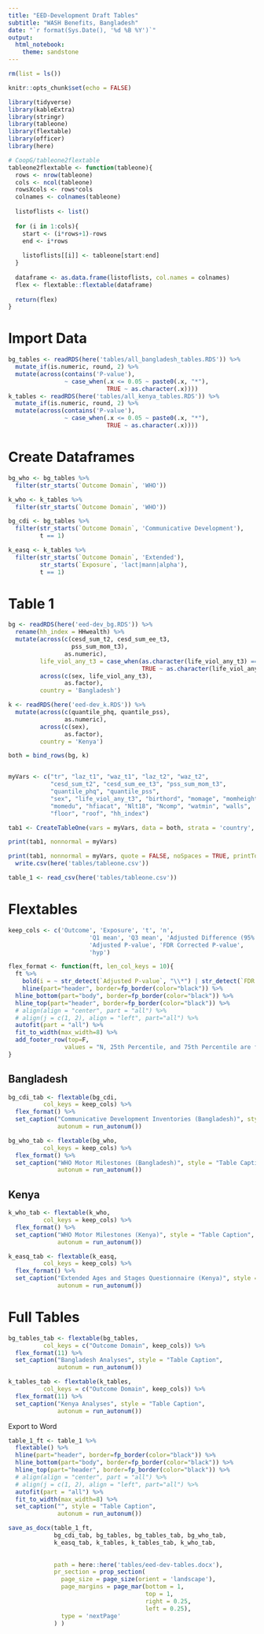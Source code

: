 ```yaml
---
title: "EED-Development Draft Tables"
subtitle: "WASH Benefits, Bangladesh" 
date: "`r format(Sys.Date(), '%d %B %Y')`"
output: 
  html_notebook:
    theme: sandstone
---
```


```r
rm(list = ls())

knitr::opts_chunk$set(echo = FALSE)

library(tidyverse)
library(kableExtra)
library(stringr)
library(tableone)
library(flextable)
library(officer)
library(here)

# CoopG/tableone2flextable
tableone2flextable <- function(tableone){
  rows <- nrow(tableone)
  cols <- ncol(tableone)
  rowsXcols <- rows*cols
  colnames <- colnames(tableone)
  
  listoflists <- list()
  
  for (i in 1:cols){
    start <- (i*rows+1)-rows
    end <- i*rows
    
    listoflists[[i]] <- tableone[start:end]
  }
  
  dataframe <- as.data.frame(listoflists, col.names = colnames)
  flex <- flextable::flextable(dataframe)
  
  return(flex)
}
```

# Import Data

```r
bg_tables <- readRDS(here('tables/all_bangladesh_tables.RDS')) %>% 
  mutate_if(is.numeric, round, 2) %>% 
  mutate(across(contains('P-value'), 
                ~ case_when(.x <= 0.05 ~ paste0(.x, "*"), 
                            TRUE ~ as.character(.x))))
k_tables <- readRDS(here('tables/all_kenya_tables.RDS')) %>% 
  mutate_if(is.numeric, round, 2) %>% 
  mutate(across(contains('P-value'), 
                ~ case_when(.x <= 0.05 ~ paste0(.x, "*"), 
                            TRUE ~ as.character(.x))))
```

# Create Dataframes

```r
bg_who <- bg_tables %>% 
  filter(str_starts(`Outcome Domain`, 'WHO'))

k_who <- k_tables %>% 
  filter(str_starts(`Outcome Domain`, 'WHO'))
```

```r
bg_cdi <- bg_tables %>% 
  filter(str_starts(`Outcome Domain`, 'Communicative Development'), 
         t == 1)
```

```r
k_easq <- k_tables %>% 
  filter(str_starts(`Outcome Domain`, 'Extended'), 
         str_starts(`Exposure`, 'lact|mann|alpha'), 
         t == 1)
```

# Table 1

```r
bg <- readRDS(here('eed-dev_bg.RDS')) %>% 
  rename(hh_index = HHwealth) %>% 
  mutate(across(c(cesd_sum_t2, cesd_sum_ee_t3, 
                  pss_sum_mom_t3), 
                as.numeric), 
         life_viol_any_t3 = case_when(as.character(life_viol_any_t3) == "missing" ~ NA_character_, 
                                      TRUE ~ as.character(life_viol_any_t3)),
         across(c(sex, life_viol_any_t3), 
                as.factor), 
         country = 'Bangladesh')

k <- readRDS(here('eed-dev_k.RDS')) %>% 
  mutate(across(c(quantile_phq, quantile_pss), 
                as.numeric), 
         across(c(sex), 
                as.factor), 
         country = 'Kenya')

both = bind_rows(bg, k)


myVars <- c("tr", "laz_t1", "waz_t1", "laz_t2", "waz_t2", 
            "cesd_sum_t2", "cesd_sum_ee_t3", "pss_sum_mom_t3",
            "quantile_phq", "quantile_pss", 
            "sex", "life_viol_any_t3", "birthord", "momage", "momheight", 
            "momedu", "hfiacat", "Nlt18", "Ncomp", "watmin", "walls", 
            "floor", "roof", "hh_index")

tab1 <- CreateTableOne(vars = myVars, data = both, strata = 'country', test = FALSE)

print(tab1, nonnormal = myVars)
```

```r
print(tab1, nonnormal = myVars, quote = FALSE, noSpaces = TRUE, printToggle = FALSE) %>% 
  write.csv(here('tables/tableone.csv'))

table_1 <- read_csv(here('tables/tableone.csv'))
```


# Flextables

```r
keep_cols <- c('Outcome', 'Exposure', 't', 'n', 
                       'Q1 mean', 'Q3 mean', 'Adjusted Difference (95% CI)', 
                       'Adjusted P-value', 'FDR Corrected P-value', 
                       'hyp')

flex_format <- function(ft, len_col_keys = 10){
  ft %>% 
    bold(i = ~ str_detect(`Adjusted P-value`, "\\*") | str_detect(`FDR Corrected P-value`, "\\*")) %>% 
    hline(part="header", border=fp_border(color="black")) %>% 
  hline_bottom(part="body", border=fp_border(color="black")) %>% 
  hline_top(part="header", border=fp_border(color="black")) %>% 
  # align(align = "center", part = "all") %>% 
  # align(j = c(1, 2), align = "left", part="all") %>% 
  autofit(part = "all") %>% 
  fit_to_width(max_width=8) %>% 
  add_footer_row(top=F, 
                values = "N, 25th Percentile, and 75th Percentile are from the adjusted analyses", len_col_keys)
}
```


## Bangladesh

```r
bg_cdi_tab <- flextable(bg_cdi, 
          col_keys = keep_cols) %>% 
  flex_format() %>% 
  set_caption("Communicative Development Inventories (Bangladesh)", style = "Table Caption",
              autonum = run_autonum())
```

```r
bg_who_tab <- flextable(bg_who, 
          col_keys = keep_cols) %>% 
  flex_format() %>% 
  set_caption("WHO Motor Milestones (Bangladesh)", style = "Table Caption",
              autonum = run_autonum())
```

## Kenya

```r
k_who_tab <- flextable(k_who, 
          col_keys = keep_cols) %>% 
  flex_format() %>% 
  set_caption("WHO Motor Milestones (Kenya)", style = "Table Caption",
              autonum = run_autonum())
```


```r
k_easq_tab <- flextable(k_easq, 
          col_keys = keep_cols) %>% 
  flex_format() %>% 
  set_caption("Extended Ages and Stages Questionnaire (Kenya)", style = "Table Caption",
              autonum = run_autonum())
```

# Full Tables
```r
bg_tables_tab <- flextable(bg_tables, 
          col_keys = c("Outcome Domain", keep_cols)) %>% 
  flex_format(11) %>% 
  set_caption("Bangladesh Analyses", style = "Table Caption",
              autonum = run_autonum())
```

```r
k_tables_tab <- flextable(k_tables, 
          col_keys = c("Outcome Domain", keep_cols)) %>% 
  flex_format(11) %>% 
  set_caption("Kenya Analyses", style = "Table Caption",
              autonum = run_autonum())
```

Export to Word

```r
table_1_ft <- table_1 %>% 
  flextable() %>% 
  hline(part="header", border=fp_border(color="black")) %>% 
  hline_bottom(part="body", border=fp_border(color="black")) %>% 
  hline_top(part="header", border=fp_border(color="black")) %>% 
  # align(align = "center", part = "all") %>% 
  # align(j = c(1, 2), align = "left", part="all") %>% 
  autofit(part = "all") %>% 
  fit_to_width(max_width=8) %>% 
  set_caption("", style = "Table Caption",
              autonum = run_autonum())
```


```r
save_as_docx(table_1_ft, 
             bg_cdi_tab, bg_tables, bg_tables_tab, bg_who_tab,
             k_easq_tab, k_tables, k_tables_tab, k_who_tab, 
             
             
             path = here::here('tables/eed-dev-tables.docx'), 
             pr_section = prop_section(
               page_size = page_size(orient = 'landscape'), 
               page_margins = page_mar(bottom = 1, 
                                       top = 1, 
                                       right = 0.25, 
                                       left = 0.25), 
               type = 'nextPage'
             ) )
```

